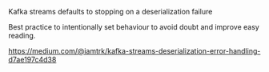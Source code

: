 Kafka streams defaults to stopping on a deserialization failure

Best practice to intentionally set behaviour to avoid doubt and improve easy reading.

https://medium.com/@iamtrk/kafka-streams-deserialization-error-handling-d7ae197c4d38